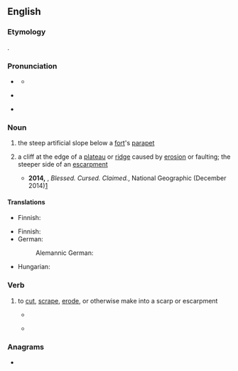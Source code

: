 ==English==

===Etymology===
{{aphetic form of|en|escarp}}.

===Pronunciation===
* {{a|RP}} {{IPA|en|/skɑːp/}}
** {{audio|en|LL-Q1860 (eng)-Vealhurl-scarp.wav|Audio (UK)}}
* {{a|GA}} {{IPA|en|/skɑɹp/}}
* {{rhymes|en|ɑː(ɹ)p}}

===Noun===
{{wikipedia}}
{{en-noun}}

# the steep artificial slope below a [[fort]]'s [[parapet]]
# {{lb|en|geology}} a cliff at the edge of a [[plateau]] or [[ridge]] caused by [[erosion]] or faulting; the steeper side of an [[escarpment]]
#* '''2014,''' {{w|Paul Salopek}}, ''Blessed. Cursed. Claimed.'', National Geographic (December 2014)[https://web.archive.org/web/20150212214621/http://ngm.nationalgeographic.com/2014/12/pilgrim-roads/salopek-text]
#*: {{quote|en|Sweating under the sun, we scale the barren eastern '''scarp''' of the Great Rift Valley (Area B), edging carefully around controversial, razor-wired Israeli settlements (Area C).}}

====Translations====
{{trans-top|artificial slope}}
* Finnish: {{t+|fi|eskarppi}}
{{trans-mid}}
{{trans-bottom}}

{{trans-top|cliff caused by erosion}}
* Finnish: {{t+|fi|jyrkänne}}
* German:
*: Alemannic German: {{t|gsw|Flueh|f}}
{{trans-mid}}
* Hungarian: {{t|hu|szakadásfal}}
{{trans-bottom}}

===Verb===
{{en-verb}}

# {{lb|en|earth science|geography|transitive}} to [[cut]], [[scrape]], [[erode]], or otherwise make into a scarp or escarpment
#: {{ux|en|to '''scarp''' the face of a ditch or a rock}}
#* {{RQ:Tennyson In Memoriam}}
#*: {{quote|en|From '''scarped''' cliff and quarried stone}}
#* {{RQ:Emerson May-Day}}
#*: {{quote|en|Sweep ruins from the '''scarped''' mountain}}

===Anagrams===
* {{anagrams|en|a=acprs|APCRs|Carps|RSPCA|carps|craps|parcs|pracs|scrap}}

{{top|en|Architectural elements|Landforms}}